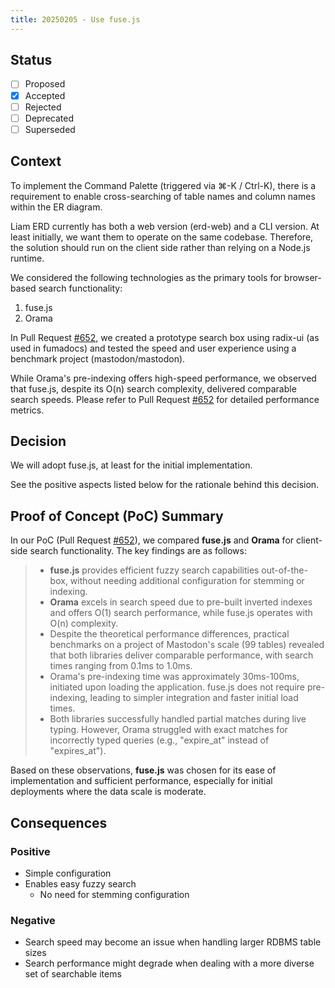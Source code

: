 ```yaml
---
title: 20250205 - Use fuse.js
---
```


## Status

- [ ] Proposed
- [x] Accepted
- [ ] Rejected
- [ ] Deprecated
- [ ] Superseded

## Context

To implement the Command Palette (triggered via ⌘-K / Ctrl-K), there is a requirement to enable cross-searching of table names and column names within the ER diagram.

Liam ERD currently has both a web version (erd-web) and a CLI version. At least initially, we want them to operate on the same codebase. Therefore, the solution should run on the client side rather than relying on a Node.js runtime.

We considered the following technologies as the primary tools for browser-based search functionality:

1. fuse.js
2. Orama

In Pull Request [#652](https://github.com/liam-hq/liam/pull/652), we created a prototype search box using radix-ui (as used in fumadocs) and tested the speed and user experience using a benchmark project (mastodon/mastodon).

While Orama's pre-indexing offers high-speed performance, we observed that fuse.js, despite its O(n) search complexity, delivered comparable search speeds. Please refer to Pull Request [#652](https://github.com/liam-hq/liam/pull/652) for detailed performance metrics.

## Decision

We will adopt fuse.js, at least for the initial implementation.

See the positive aspects listed below for the rationale behind this decision.

## Proof of Concept (PoC) Summary

In our PoC (Pull Request [#652](https://github.com/liam-hq/liam/pull/652)), we compared **fuse.js** and **Orama** for client-side search functionality. The key findings are as follows:

> - **fuse.js** provides efficient fuzzy search capabilities out-of-the-box, without needing additional configuration for stemming or indexing.
> - **Orama** excels in search speed due to pre-built inverted indexes and offers O(1) search performance, while fuse.js operates with O(n) complexity.
> - Despite the theoretical performance differences, practical benchmarks on a project of Mastodon's scale (99 tables) revealed that both libraries deliver comparable performance, with search times ranging from 0.1ms to 1.0ms.
> - Orama's pre-indexing time was approximately 30ms-100ms, initiated upon loading the application. fuse.js does not require pre-indexing, leading to simpler integration and faster initial load times.
> - Both libraries successfully handled partial matches during live typing. However, Orama struggled with exact matches for incorrectly typed queries (e.g., "expire_at" instead of "expires_at").

Based on these observations, **fuse.js** was chosen for its ease of implementation and sufficient performance, especially for initial deployments where the data scale is moderate.

## Consequences

### Positive

- Simple configuration
- Enables easy fuzzy search
  - No need for stemming configuration

### Negative

- Search speed may become an issue when handling larger RDBMS table sizes
- Search performance might degrade when dealing with a more diverse set of searchable items
